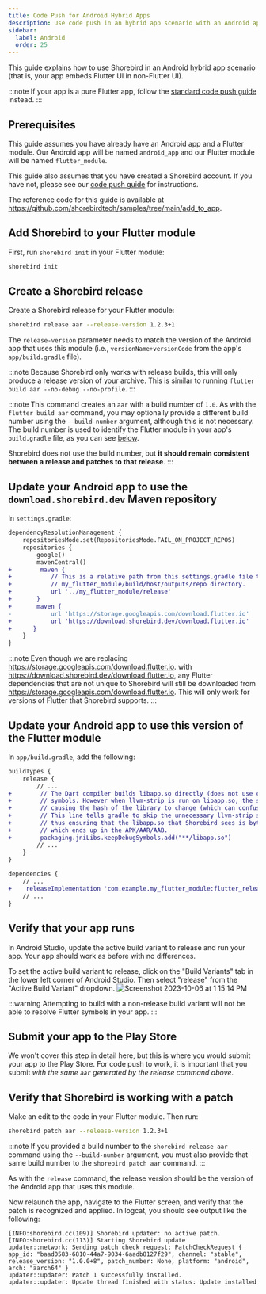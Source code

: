 ```yaml
---
title: Code Push for Android Hybrid Apps
description: Use code push in an hybrid app scenario with an Android app
sidebar:
  label: Android
  order: 25
---
```


This guide explains how to use Shorebird in an Android hybrid app scenario (that
is, your app embeds Flutter UI in non-Flutter UI).

:::note If your app is a pure Flutter app, follow the
[standard code push guide](/code-push/initialize) instead. :::

## Prerequisites

This guide assumes you have already have an Android app and a Flutter module.
Our Android app will be named `android_app` and our Flutter module will be named
`flutter_module`.

This guide also assumes that you have created a Shorebird account. If you have
not, please see our [code push guide](/code-push/initialize) for instructions.

The reference code for this guide is available at
https://github.com/shorebirdtech/samples/tree/main/add_to_app.

## Add Shorebird to your Flutter module

First, run `shorebird init` in your Flutter module:

```sh
shorebird init
```

## Create a Shorebird release

Create a Shorebird release for your Flutter module:

```sh
shorebird release aar --release-version 1.2.3+1
```

The `release-version` parameter needs to match the version of the Android app
that uses this module (i.e., `versionName+versionCode` from the app's
`app/build.gradle` file).

:::note Because Shorebird only works with release builds, this will only produce
a release version of your archive. This is similar to running
`flutter build aar --no-debug --no-profile`. :::

:::note This command creates an `aar` with a build number of `1.0`. As with the
`flutter build aar` command, you may optionally provide a different build number
using the `--build-number` argument, although this is not necessary. The build
number is used to identify the Flutter module in your app's `build.gradle` file,
as you can see
[below](#update-your-android-app-to-use-this-version-of-the-flutter-module).

Shorebird does not use the build number, but **it should remain consistent
between a release and patches to that release**. :::

## Update your Android app to use the `download.shorebird.dev` Maven repository

In `settings.gradle`:

```diff
dependencyResolutionManagement {
    repositoriesMode.set(RepositoriesMode.FAIL_ON_PROJECT_REPOS)
    repositories {
        google()
        mavenCentral()
+        maven {
+           // This is a relative path from this settings.gradle file to the
+           // my_flutter_module/build/host/outputs/repo directory.
+           url '../my_flutter_module/release'
+       }
+       maven {
-           url 'https://storage.googleapis.com/download.flutter.io'
+           url 'https://download.shorebird.dev/download.flutter.io'
+      }
    }
}
```

:::note Even though we are replacing
https://storage.googleapis.com/download.flutter.io. with
https://download.shorebird.dev/download.flutter.io, any Flutter dependencies
that are not unique to Shorebird will still be downloaded from
https://storage.googleapis.com/download.flutter.io. This will only work for
versions of Flutter that Shorebird supports. :::

## Update your Android app to use this version of the Flutter module

In `app/build.gradle`, add the following:

```diff
buildTypes {
    release {
        // ...
+        // The Dart compiler builds libapp.so directly (does not use clang),and already strips
+        // symbols. However when llvm-strip is run on libapp.so, the symbols are re-sorted
+        // causing the hash of the library to change (which can confuse Shorebird tools).
+        // This line tells gradle to skip the unnecessary llvm-strip step for libapp.so
+        // thus ensuring that the libapp.so that Shorebird sees is byte-identical to the one
+        // which ends up in the APK/AAR/AAB.
+        packaging.jniLibs.keepDebugSymbols.add("**/libapp.so")
        // ...
    }
}

dependencies {
    // ...
+    releaseImplementation 'com.example.my_flutter_module:flutter_release:1.0'
    // ...
}
```

## Verify that your app runs

In Android Studio, update the active build variant to release and run your app.
Your app should work as before with no differences.

To set the active build variant to release, click on the "Build Variants" tab in
the lower left corner of Android Studio. Then select "release" from the "Active
Build Variant" dropdown.
![Screenshot 2023-10-06 at 1 15 14 PM](https://github.com/shorebirdtech/docs/assets/581764/91b68c2c-7cee-44f1-a78a-eec443c353a3)

:::warning Attempting to build with a non-release build variant will not be able
to resolve Flutter symbols in your app. :::

## Submit your app to the Play Store

We won't cover this step in detail here, but this is where you would submit your
app to the Play Store. For code push to work, it is important that you submit
_with the same `aar` generated by the release command above_.

## Verify that Shorebird is working with a patch

Make an edit to the code in your Flutter module. Then run:

```sh
shorebird patch aar --release-version 1.2.3+1
```

:::note If you provided a build number to the `shorebird release aar` command
using the `--build-number` argument, you must also provide that same build
number to the `shorebird patch aar` command. :::

As with the `release` command, the release version should be the version of the
Android app that uses this module.

Now relaunch the app, navigate to the Flutter screen, and verify that the patch
is recognized and applied. In logcat, you should see output like the following:

```
[INFO:shorebird.cc(109)] Shorebird updater: no active patch.
[INFO:shorebird.cc(113)] Starting Shorebird update
updater::network: Sending patch check request: PatchCheckRequest { app_id: "baad0583-6810-44a7-9034-6aadb8127f29", channel: "stable", release_version: "1.0.0+8", patch_number: None, platform: "android", arch: "aarch64" }
updater::updater: Patch 1 successfully installed.
updater::updater: Update thread finished with status: Update installed
```
